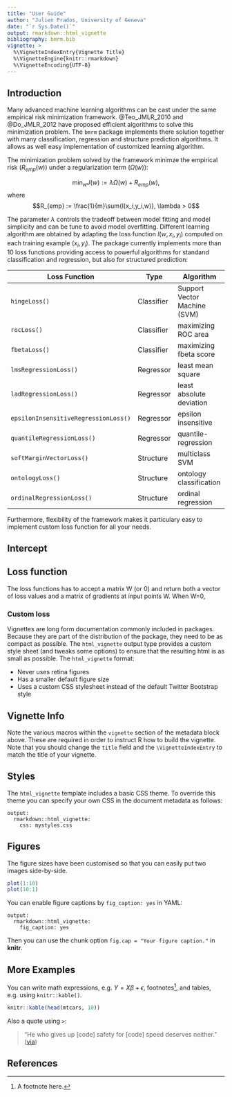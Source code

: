 ```yaml
---
title: "User Guide"
author: "Julien Prados, University of Geneva"
date: "`r Sys.Date()`"
output: rmarkdown::html_vignette
bibliography: bmrm.bib
vignette: >
  %\VignetteIndexEntry{Vignette Title}
  %\VignetteEngine{knitr::rmarkdown}
  %\VignetteEncoding{UTF-8}
---
```


## Introduction
Many advanced machine learning algorithms can be cast under the same empirical risk minimization framework. @Teo_JMLR_2010 and @Do_JMLR_2012 have proposed efficient algorithms to solve this minimization problem. The `bmrm` package implements there solution together with many classification, regression and structure prediction algorithms. It allows as well easy implementation of customized learning algorithm. 

The minimization problem solved by the framework minimze the empirical risk ($R_{emp}(w)$) under a regularization term ($\Omega(w)$):

$$\min_{w} J(w) := \lambda \Omega(w) + R_{emp}(w),$$
where
$$R_{emp} := \frac{1}{m}\sum{l(x_i,y_i,w)}, \lambda > 0$$

The parameter $\lambda$ controls the tradeoff between model fitting and model simplicity and can be tune to avoid model overfitting. Different learning algorithm are obtained by adapting the loss function $l(w,x_i,y_i)$ computed on each training example $(x_i,y_i)$. The package currently implements more than 10 loss functions providing access to powerful algorithms for standand classification and regression, but also for structured prediction: 



| Loss Function                        | Type       | Algorithm                    |
|--------------------------------------|------------|------------------------------|
| `hingeLoss()`                        | Classifier | Support Vector Machine (SVM) |
| `rocLoss()`                          | Classifier | maximizing ROC area          |
| `fbetaLoss()`                        | Classifier | maximizing fbeta score       |
| `lmsRegressionLoss()`                | Regressor  | least mean square            |
| `ladRegressionLoss()`                | Regressor  | least absolute deviation     |
| `epsilonInsensitiveRegressionLoss()` | Regressor  | epsilon insensitive          |
| `quantileRegressionLoss()`           | Regressor  | quantile-regression          |
| `softMarginVectorLoss()`             | Structure  | multiclass SVM               |
| `ontologyLoss()`                     | Structure  | ontology classification      |
| `ordinalRegressionLoss()`            | Structure  | ordinal regression           |





Furthermore, flexibility of the framework makes it particulary easy to implement custom loss function for all your needs.


## Intercept

## Loss function

The loss functions has to accept a matrix W (or 0) and return both a vector of loss values and a matrix of gradients at input points W. When W=0, 

### Custom loss



Vignettes are long form documentation commonly included in packages. Because they are part of the distribution of the package, they need to be as compact as possible. The `html_vignette` output type provides a custom style sheet (and tweaks some options) to ensure that the resulting html is as small as possible. The `html_vignette` format:

- Never uses retina figures
- Has a smaller default figure size
- Uses a custom CSS stylesheet instead of the default Twitter Bootstrap style

## Vignette Info

Note the various macros within the `vignette` section of the metadata block above. These are required in order to instruct R how to build the vignette. Note that you should change the `title` field and the `\VignetteIndexEntry` to match the title of your vignette.

## Styles

The `html_vignette` template includes a basic CSS theme. To override this theme you can specify your own CSS in the document metadata as follows:

    output: 
      rmarkdown::html_vignette:
        css: mystyles.css

## Figures

The figure sizes have been customised so that you can easily put two images side-by-side. 

```r
plot(1:10)
plot(10:1)
```

You can enable figure captions by `fig_caption: yes` in YAML:

    output:
      rmarkdown::html_vignette:
        fig_caption: yes

Then you can use the chunk option `fig.cap = "Your figure caption."` in **knitr**.

## More Examples

You can write math expressions, e.g. $Y = X\beta + \epsilon$, footnotes^[A footnote here.], and tables, e.g. using `knitr::kable()`.

```r
knitr::kable(head(mtcars, 10))
```

Also a quote using `>`:

> "He who gives up [code] safety for [code] speed deserves neither."
([via](https://twitter.com/hadleywickham/status/504368538874703872))

## References



